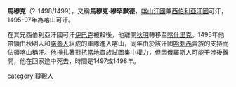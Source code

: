 {{expand|time=2015-07-01T02:37:41+00:00}}
{{unreferenced|time=2015-07-01T02:37:41+00:00}}
'''馬穆克'''（?-1498/1499），又稱'''馬穆克·穆罕默德'''，[[喀山汗國|喀山汗國]]兼[[西伯利亞汗國|西伯利亞汗國]]可汗，1495-97年為喀山可汗。

在其兄西伯利亞汗國可汗[[伊巴克|伊巴克]]被殺後，他離開[[秋明|秋明]]轉移至[[喀什里克|喀什里克]]。1495年他帶領由秋明人和[[諾蓋人|諾蓋人]]組成的軍隊進入喀山，同年由於該汗國[[哈剌赤|哈剌赤]]貴族的支持而佔領喀山稱汗。他掙扎著對抗當地貴族試圖集中權力，但因俄羅斯人可能干涉後離開，他在回家途中死去，時間是1497或1498年。

{{s-start}}
{{s-bef|before={{link-en|穆罕默德·阿明|Möxämmädämin of Kazan}}}}
{{s-ttl|title=[[喀山汗國|喀山汗國]]君主|years=1495年–1497年}}
{{s-aft|after={{link-en|阿卜杜拉蒂夫|Ghabdellatif of Kazan}}}}
{{s-bef|before=[[伊巴克汗|伊巴克汗]]}}
{{s-ttl|title=[[西伯利亞汗國|西伯利亞汗國君主]]<br/>（[[昔班王朝|昔班王朝]]系）|years=1495年–1496年}}
{{s-aft|after={{link-en|穆爾塔咱汗|Mortaza Khan}}}}
{{s-end}}

{{DEFAULTSORT: Mamuq}}
[[category:韃靼人|category:韃靼人]]